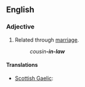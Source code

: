 {{also|in-law}}
==English==

===Adjective===
{{en-adj|-|pos=-[[in]]-[[law]]}}

# {{postpositive}} Related through [[marriage]].
#: ''cousin'''-in-law'''''

====Translations====
{{trans-top|related through marriage}}
* [[Scottish Gaelic]]: {{t-|gd|-cèile|xs=Scottish Gaelic}}
{{trans-mid}}
{{trans-bottom}}